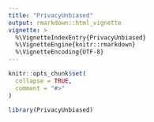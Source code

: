 ```yaml
---
title: "PrivacyUnbiased"
output: rmarkdown::html_vignette
vignette: >
  %\VignetteIndexEntry{PrivacyUnbiased}
  %\VignetteEngine{knitr::rmarkdown}
  %\VignetteEncoding{UTF-8}
---
```


```r
knitr::opts_chunk$set(
  collapse = TRUE,
  comment = "#>"
)
```

```r
library(PrivacyUnbiased)
```
